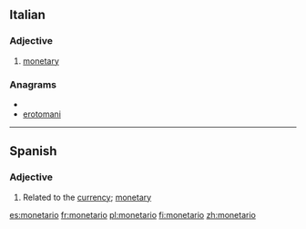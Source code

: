 ==Italian==

===Adjective===
{{it-adj|monetar|io|ia|i|ie}}

# [[monetary]]

===Anagrams===
* {{alphagram|aeimnoort}}
* [[erotomani#Italian|erotomani]]

----
==Spanish==
===Adjective===
{{es-adj|f=monetaria}}
# Related to the [[currency]]; [[monetary]]

[[es:monetario]]
[[fr:monetario]]
[[pl:monetario]]
[[fi:monetario]]
[[zh:monetario]]